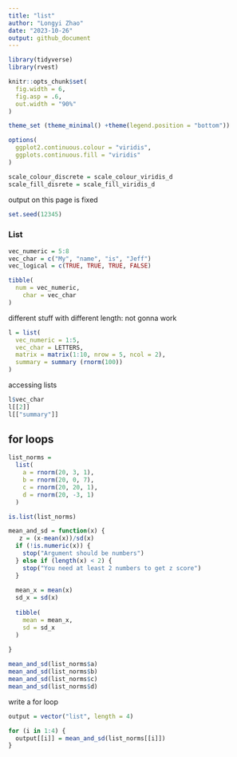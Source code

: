 ```yaml
---
title: "list"
author: "Longyi Zhao"
date: "2023-10-26"
output: github_document
---
```


```r
library(tidyverse)
library(rvest)

knitr::opts_chunk$set(
  fig.width = 6,
  fig.asp = .6, 
  out.width = "90%"
)

theme_set (theme_minimal() +theme(legend.position = "bottom"))

options(
  ggplot2.continuous.colour = "viridis", 
  ggplots.continuous.fill = "viridis"
)

scale_colour_discrete = scale_colour_viridis_d
scale_fill_disrete = scale_fill_viridis_d
```

output on this page is fixed 
```r
set.seed(12345)
```

### List
```r
vec_numeric = 5:8
vec_char = c("My", "name", "is", "Jeff")
vec_logical = c(TRUE, TRUE, TRUE, FALSE)

tibble(
  num = vec_numeric,
    char = vec_char
)
```

different stuff with different length: not gonna work

```r
l = list(
  vec_numeric = 1:5, 
  vec_char = LETTERS, 
  matrix = matrix(1:10, nrow = 5, ncol = 2),
  summary = summary (rnorm(100))
)
```

accessing lists
```r
l$vec_char
l[[2]]
l[["summary"]]
```

## for loops
```r
list_norms = 
  list(
    a = rnorm(20, 3, 1),
    b = rnorm(20, 0, 7),
    c = rnorm(20, 20, 1),
    d = rnorm(20, -3, 1)
  )

is.list(list_norms)
```

```r
mean_and_sd = function(x) {
   z = (x-mean(x))/sd(x)
  if (!is.numeric(x)) {
    stop("Argument should be numbers")
  } else if (length(x) < 2) {
    stop("You need at least 2 numbers to get z score")
  }
  
  mean_x = mean(x)
  sd_x = sd(x)
  
  tibble(
    mean = mean_x, 
    sd = sd_x
  )
  
}
```

```r
mean_and_sd(list_norms$a)
mean_and_sd(list_norms$b)
mean_and_sd(list_norms$c)
mean_and_sd(list_norms$d)
```

write a for loop
```r
output = vector("list", length = 4)

for (i in 1:4) {
  output[[i]] = mean_and_sd(list_norms[[i]])
}
```


